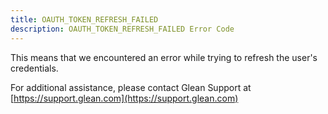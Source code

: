 ```yaml
---
title: OAUTH_TOKEN_REFRESH_FAILED
description: OAUTH_TOKEN_REFRESH_FAILED Error Code
---
```


This means that we encountered an error while trying to refresh the user's credentials.

For additional assistance, please contact Glean Support at [https://support.glean.com](https://support.glean.com)
